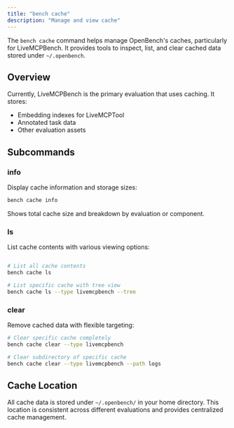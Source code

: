 ```yaml
---
title: "bench cache"
description: "Manage and view cache"
---
```


The `bench cache` command helps manage OpenBench's caches, particularly for LiveMCPBench. It provides tools to inspect, list, and clear cached data stored under `~/.openbench`.

## Overview

Currently, LiveMCPBench is the primary evaluation that uses caching. It stores:
- Embedding indexes for LiveMCPTool
- Annotated task data
- Other evaluation assets

## Subcommands

### info

Display cache information and storage sizes:

```bash
bench cache info
```

Shows total cache size and breakdown by evaluation or component.

### ls

List cache contents with various viewing options:

```bash

# List all cache contents  
bench cache ls

# List specific cache with tree view
bench cache ls --type livemcpbench --tree
```

### clear

Remove cached data with flexible targeting:

```bash
# Clear specific cache completely
bench cache clear --type livemcpbench

# Clear subdirectory of specific cache
bench cache clear --type livemcpbench --path logs
```

## Cache Location

All cache data is stored under `~/.openbench/` in your home directory. This location is consistent across different evaluations and provides centralized cache management.
